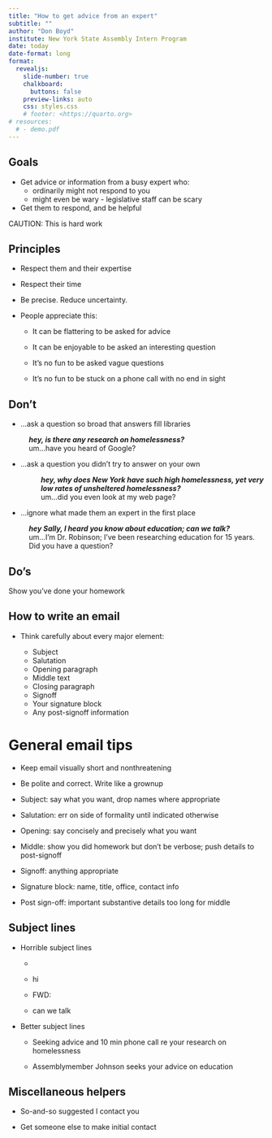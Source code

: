 ```yaml
---
title: "How to get advice from an expert"
subtitle: ""
author: "Don Boyd"
institute: New York State Assembly Intern Program
date: today
date-format: long
format:
  revealjs: 
    slide-number: true
    chalkboard: 
      buttons: false
    preview-links: auto
    css: styles.css
    # footer: <https://quarto.org>
# resources:
  # - demo.pdf
---
```


## Goals

```{=html}
<style>
.nobullet li {
  list-style-type: none;
}
</style>

<style>
ul.no-bullets {
  list-style-type: none;
  margin: 0;
  padding: 0;
}
</style>
```
-   Get advice or information from a busy expert who:
    -   ordinarily might not respond to you
    -   might even be wary - legislative staff can be scary
-   Get them to respond, and be helpful

CAUTION: This is hard work

## Principles

-   Respect them and their expertise

-   Respect their time

-   Be precise. Reduce uncertainty.

-   People appreciate this:

    -   It can be flattering to be asked for advice

    -   It can be enjoyable to be asked an interesting question
    
    -   It's no fun to be asked vague questions
    
    -   It's no fun to be stuck on a phone call with no end in sight

## Don't{.r-fit-text}

-   ...ask a question so broad that answers fill libraries

<DL>
<DD>
***hey, is there any research on homelessness?*** <!-- <br/><br/> -->
<DD>
um...have you heard of Google?
</DL>

-   ...ask a question you didn't try to answer on your own
<DL>
<DD>
***hey, why does New York have such high homelessness, yet very low rates of unsheltered homelessness?***
<DD>
um...did you even look at my web page?
</DL>

-   ...ignore what made them an expert in the first place

<DL>
<DD>
***hey Sally, I heard you know about education; can we talk?***
<DD>
um...I'm Dr. Robinson; I've been researching education for 15 years. Did you have a question?
</DL>


## Do's

Show you've done your homework

## How to write an email

-   Think carefully about every major element:

    -   Subject
    -   Salutation
    -   Opening paragraph
    -   Middle text
    -   Closing paragraph
    -   Signoff
    -   Your signature block
    -   Any post-signoff information

# General email tips

-   Keep email visually short and nonthreatening

-   Be polite and correct. Write like a grownup

-   Subject: say what you want, drop names where appropriate

-   Salutation: err on side of formality until indicated otherwise

-   Opening: say concisely and precisely what you want

-   Middle: show you did homework but don't be verbose; push details to post-signoff

-   Signoff: anything appropriate

-   Signature block: name, title, office, contact info

-   Post sign-off: important substantive details too long for middle

## Subject lines

-   Horrible subject lines

    -   

    -   hi

    -   FWD:

    -   can we talk

-   Better subject lines

    -   Seeking advice and 10 min phone call re your research on homelessness

    -   Assemblymember Johnson seeks your advice on education


## Miscellaneous helpers

-   So-and-so suggested I contact you

-   Get someone else to make initial contact
